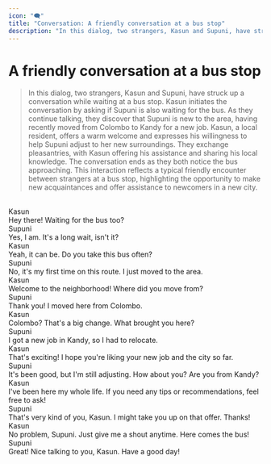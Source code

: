 ```yaml
---
icon: "🗨️"
title: "Conversation: A friendly conversation at a bus stop"
description: "In this dialog, two strangers, Kasun and Supuni, have struck up a conversation while waiting at a bus stop. Kasun initiates the conversation by asking if Supuni is also waiting for the bus. As they continue talking, they discover that Supuni is new to the area, having recently moved from Colombo to Kandy for a new job. Kasun, a local resident, offers a warm welcome and expresses his willingness to help Supuni adjust to her new surroundings. They exchange pleasantries, with Kasun offering his assistance and sharing his local knowledge. The conversation ends as they both notice the bus approaching. This interaction reflects a typical friendly encounter between strangers at a bus stop, highlighting the opportunity to make new acquaintances and offer assistance to newcomers in a new city."
---
```


# A friendly conversation at a bus stop

> In this dialog, two strangers, Kasun and Supuni, have struck up a conversation while waiting at a bus stop. Kasun initiates the conversation by asking if Supuni is also waiting for the bus. As they continue talking, they discover that Supuni is new to the area, having recently moved from Colombo to Kandy for a new job. Kasun, a local resident, offers a warm welcome and expresses his willingness to help Supuni adjust to her new surroundings. They exchange pleasantries, with Kasun offering his assistance and sharing his local knowledge. The conversation ends as they both notice the bus approaching. This interaction reflects a typical friendly encounter between strangers at a bus stop, highlighting the opportunity to make new acquaintances and offer assistance to newcomers in a new city.

<br/>

<div className="chat chat-start">
  <div className="chat-header">
    Kasun
  </div>
  <div className="chat-bubble text-xl bg-[#171717] text-white">Hey there! Waiting for the bus too?</div>
</div>
<div className="chat chat-end">
  <div className="chat-header">
    Supuni
  </div>
  <div className="chat-bubble text-xl bg-accent text-white">Yes, I am. It's a long wait, isn't it?</div>
</div>
<div className="chat chat-start">
  <div className="chat-header">
    Kasun
  </div>
  <div className="chat-bubble text-xl bg-[#171717] text-white">Yeah, it can be. Do you take this bus often?</div>
</div>
<div className="chat chat-end">
  <div className="chat-header">
    Supuni
  </div>
  <div className="chat-bubble text-xl bg-accent text-white">No, it's my first time on this route. I just moved to the area.</div>
</div>
<div className="chat chat-start">
  <div className="chat-header">
    Kasun
  </div>
  <div className="chat-bubble text-xl bg-[#171717] text-white">Welcome to the neighborhood! Where did you move from?</div>
</div>
<div className="chat chat-end">
  <div className="chat-header">
    Supuni
  </div>
  <div className="chat-bubble text-xl bg-accent text-white">Thank you! I moved here from Colombo.</div>
</div>
<div className="chat chat-start">
  <div className="chat-header">
    Kasun
  </div>
  <div className="chat-bubble text-xl bg-[#171717] text-white">Colombo? That's a big change. What brought you here?</div>
</div>
<div className="chat chat-end">
  <div className="chat-header">
    Supuni
  </div>
  <div className="chat-bubble text-xl bg-accent text-white">I got a new job in Kandy, so I had to relocate.</div>
</div>
<div className="chat chat-start">
  <div className="chat-header">
    Kasun
  </div>
  <div className="chat-bubble text-xl bg-[#171717] text-white">That's exciting! I hope you're liking your new job and the city so far.</div>
</div>
<div className="chat chat-end">
  <div className="chat-header">
    Supuni
  </div>
  <div className="chat-bubble text-xl bg-accent text-white">It's been good, but I'm still adjusting. How about you? Are you from Kandy?</div>
</div>
<div className="chat chat-start">
  <div className="chat-header">
    Kasun
  </div>
  <div className="chat-bubble text-xl bg-[#171717] text-white">I've been here my whole life. If you need any tips or recommendations, feel free to ask!</div>
</div>
<div className="chat chat-end">
  <div className="chat-header">
    Supuni
  </div>
  <div className="chat-bubble text-xl bg-accent text-white">That's very kind of you, Kasun. I might take you up on that offer. Thanks!</div>
</div>
<div className="chat chat-start">
  <div className="chat-header">
    Kasun
  </div>
  <div className="chat-bubble text-xl bg-[#171717] text-white">No problem, Supuni. Just give me a shout anytime. Here comes the bus!</div>
</div>
<div className="chat chat-end">
  <div className="chat-header">
    Supuni
  </div>
  <div className="chat-bubble text-xl bg-accent text-white">Great! Nice talking to you, Kasun. Have a good day!</div>
</div>